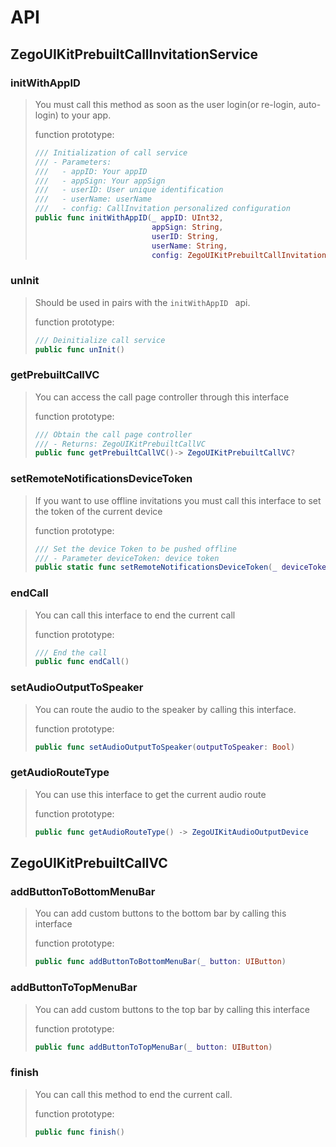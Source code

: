# API

## ZegoUIKitPrebuiltCallInvitationService

### initWithAppID

> You must call this method as soon as the user login(or re-login, auto-login) to your app.
>
> function prototype:
>
> ```swift
> /// Initialization of call service
> /// - Parameters:
> ///   - appID: Your appID
> ///   - appSign: Your appSign
> ///   - userID: User unique identification
> ///   - userName: userName
> ///   - config: CallInvitation personalized configuration
> public func initWithAppID(_ appID: UInt32, 
>                           appSign: String,
>                           userID: String, 
>                           userName: String, 
>                           config: ZegoUIKitPrebuiltCallInvitationConfig)
> ```


### unInit

> Should be used in pairs with the `initWithAppID `  api.
>
> function prototype:
>
> ```swift
> /// Deinitialize call service
> public func unInit()
> ```

### getPrebuiltCallVC

> You can access the call page controller through this interface
>
> function prototype:
>
> ```swift
> /// Obtain the call page controller
> /// - Returns: ZegoUIKitPrebuiltCallVC
> public func getPrebuiltCallVC()-> ZegoUIKitPrebuiltCallVC?
> ```

### setRemoteNotificationsDeviceToken

> If you want to use offline invitations you must call this interface to set the token of the current device
>
> function prototype:
>
> ```swift
> /// Set the device Token to be pushed offline
> /// - Parameter deviceToken: device token
> public static func setRemoteNotificationsDeviceToken(_ deviceToken: Data)
> ```


### endCall

> You can call this interface to end the current call
>
> function prototype:
>
> ```swift
> /// End the call
> public func endCall()
> ```


### setAudioOutputToSpeaker

> You can route the audio to the speaker by calling this interface.
>
> function prototype:
>
> ```swift
>public func setAudioOutputToSpeaker(outputToSpeaker: Bool)
> ```


### getAudioRouteType

> You can use this interface to get the current audio route
>
> function prototype:
>
> ```swift
> public func getAudioRouteType() -> ZegoUIKitAudioOutputDevice
> ```



## ZegoUIKitPrebuiltCallVC


### addButtonToBottomMenuBar

> You can add custom buttons to the bottom bar by calling this interface
>
> function prototype:
>
> ```swift
> public func addButtonToBottomMenuBar(_ button: UIButton)
> ```


### addButtonToTopMenuBar

> You can add custom buttons to the top bar by calling this interface
>
> function prototype:
>
> ```swift
> public func addButtonToTopMenuBar(_ button: UIButton)
> ```


### finish

> You can call this method to end the current call.
>
> function prototype:
>
> ```swift
> public func finish()
> ```
